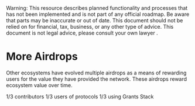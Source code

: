 
<Callout type="warning">
  Warning: This resource describes planned functionality and processes that has
  not been implemented and is not part of any official roadmap. Be aware that parts may be inaccurate or out of
  date.  This document should not be relied on for financial, tax, business, or any other type of advice.  This document is not legal advice, please consult your own lawyer .
</Callout>

# More Airdrops

Other ecosystems have evolved multiple airdrops as a means of rewarding users for the value they have provided the network.  These airdrops reward ecosystem value over time.

1/3 contributors
1/3 users of protocols
1/3 using Grants Stack
